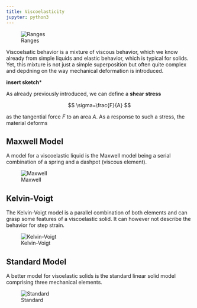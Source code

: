 ```yaml
---
title: Viscoelasticity
jupyter: python3
---
```




![Ranges](img/ranges.png)

Viscoelsatic behavior is a mixture of viscous behavior, which we know already from simple liquids and elastic behavior, which is typical for solids. Yet, this mixture is not just a simple superposition but often quite complex and depdning on the way mechanical deformation is introduced. 

**insert sketch***

As already previously introduced, we can define a **shear stress** 

$$
\sigma=\frac{F}{A}
$$

as the tangential force $F$ to an area $A$. As a response to such a stress, the material deforms

## Maxwell Model
A model for a viscoelastic liquid is the Maxwell model being a serial combination of a spring and a dashpot (viscous element). 

![Maxwell](img/maxwell.png)



## Kelvin-Voigt
The Kelvin-Voigt model is a parallel combination of both elements and can grasp some features of a viscoelastic solid. It can however not describe the behavior for step strain.

![Kelvin-Voigt](img/kelvinvoigt.png)

## Standard Model
A better model for visoelastic solids is the standard linear solid model comprising three mechanical elements.

![Standard](img/standard.png)

